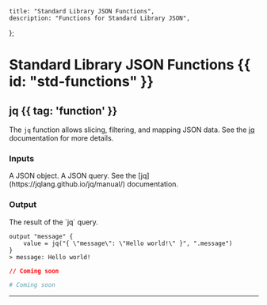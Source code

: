     title: "Standard Library JSON Functions",
    description: "Functions for Standard Library JSON",
};

# Standard Library JSON Functions {{ id: "std-functions" }}


## jq {{ tag: 'function' }}

<Row>
  <Col>

The `jq` function allows slicing, filtering, and mapping JSON data. 
See the [jq](https://jqlang.github.io/jq/manual/) documentation for more details.


### Inputs

<Properties>


  <Property name="decoded_json" required="optional" type="string | object">
    A JSON object.
  </Property>


  <Property name="query" required="optional" type="string">
    A JSON query. See the [jq](https://jqlang.github.io/jq/manual/) documentation.
  </Property>



</Properties>

### Output

<Properties>
  <Property name="value" type="array[string]">
    The result of the `jq` query.
  </Property>
</Properties>


<CodeGroup title="Example using jq">


```hcl {{ title: 'main.tx' }}
output "message" { 
    value = jq("{ \"message\": \"Hello world!\" }", ".message")
}
> message: Hello world!

```


```json {{ title: 'main.json' }}
// Coming soon
```

```yaml {{ title: 'main.yaml' }}
# Coming soon
```

</CodeGroup>
</Col>
</Row>

---


